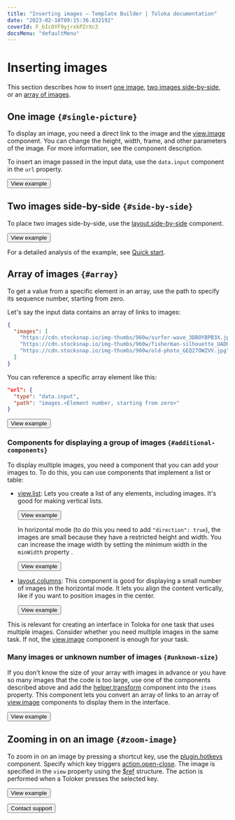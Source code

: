 ```yaml
---
title: "Inserting images — Template Builder | Toloka documentation"
date: "2023-02-10T09:15:36.832192"
coverId: F_bIcOYF9yjrxkPZrXc3
docsMenu: "defaultMenu"
---
```



# Inserting images

This section describes how to insert [one image](/docs/template-builder/operations/insert-images), [two images side-by-side](/docs/template-builder/operations/insert-images), or an [array of images](/docs/template-builder/operations/insert-images).

<TolokaTbSourceAddMedia/>

## One image `{#single-picture}`

To display an image, you need a direct link to the image and the [view.image](/docs/template-builder/reference/view.image) component. You can change the height, width, frame, and other parameters of the image. For more information, see the component description.

To insert an image passed in the input data, use the `data.input` component in the `url` property.

<Button themeColor="light" view="default" size="l" type="link" url="https://ya.cc/t/zDwELDM23ttBiT">View example</Button>

## Two images side-by-side `{#side-by-side}`

To place two images side-by-side, use the [layout.side-by-side](/docs/template-builder/reference/layout.side-by-side) component.

<Button themeColor="light" view="default" size="l" type="link" url="https://ya.cc/t/ZdGClef13ttEz8">View example</Button>

 For a detailed analysis of the example, see [Quick start](/docs/template-builder/quickstart).

## Array of images `{#array}`
To get a value from a specific element in an array, use the path to specify its sequence number, starting from zero.

Let's say the input data contains an array of links to images:

```json
{
  "images": [
    "https://cdn.stocksnap.io/img-thumbs/960w/surfer-wave_3DBOYBPB3X.jpg",
    "https://cdn.stocksnap.io/img-thumbs/960w/fisherman-silhouette_UADULRRHEK.jpg",
    "https://cdn.stocksnap.io/img-thumbs/960w/old-photo_GEQ27OWZVV.jpg"
  ]
}
```

You can reference a specific array element like this:

```json
"url": {
  "type": "data.input",
  "path": "images.<Element number, starting from zero>"
}
```

<Button themeColor="light" view="default" size="l" type="link" url="https://ya.cc/t/V44snIfa3ttBb2">View example</Button>

### Components for displaying a group of images `{#additional-components}`

To display multiple images, you need a component that you can add your images to. To do this, you can use components that implement a list or table:

- [view.list](/docs/template-builder/reference/view.list): Lets you create a list of any elements, including images. It's good for making vertical lists.

    <Button themeColor="light" view="default" size="l" type="link" url="https://ya.cc/t/V44snIfa3ttBb2">View example</Button>

    In horizontal mode (to do this you need to add `"direction": true`), the images are small because they have a restricted height and width. You can increase the image width by setting the minimum width in the `minWidth` property .

    <Button themeColor="light" view="default" size="l" type="link" url="https://ya.cc/t/VBzpJKCp3ttBpt">View example</Button>

- [layout.columns](/docs/template-builder/reference/layout.columns): This component is good for displaying a small number of images in the horizontal mode. It lets you align the content vertically, like if you want to position images in the center.

    <Button themeColor="light" view="default" size="l" type="link" url="https://ya.cc/t/zZHgwLrX3ttBrK">View example</Button>

<Note mode="note" title="Note">

This is relevant for creating an interface in Toloka for one task that uses multiple images. Consider whether you need multiple images in the same task. If not, the [view.image](/docs/template-builder/reference/view.image) component is enough for your task.

</Note>

### Many images or unknown number of images `{#unknown-size}`

If you don't know the size of your array with images in advance or you have so many images that the code is too large, use one of the components described above and add the [helper.transform](/docs/template-builder/reference/helper.transform) component into the `items` property. This component lets you convert an array of links to an array of [view.image](/docs/template-builder/reference/view.image) components to display them in the interface.

<Button themeColor="light" view="default" size="l" type="link" url="https://ya.cc/t/IqTqGpfg3ttBtA">View example</Button>

## Zooming in on an image `{#zoom-image}`

To zoom in on an image by pressing a shortcut key, use the [plugin.hotkeys](/docs/template-builder/reference/plugin.hotkeys) component. Specify which key triggers [action.open-close](/docs/template-builder/reference/action.open-close). The image is specified in the `view` property using the [$ref](/docs/template-builder/best-practices/reuse) structure. The action is performed when a Toloker presses the selected key.

<Button themeColor="light" view="default" size="l" type="link" url="https://ya.cc/t/xdavUyAN3ttEzb">View example</Button>

<p></p>

<Button themeColor="light" view="default" size="l" type="link" url="/docs/guide/troubleshooting/support?form-source=template-builder-operations-insert-images">Contact support</Button>
